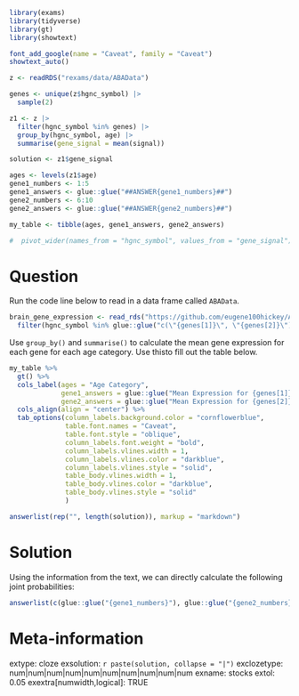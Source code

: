 ```r
library(exams)
library(tidyverse)
library(gt)
library(showtext)

font_add_google(name = "Caveat", family = "Caveat")
showtext_auto()

z <- readRDS("rexams/data/ABAData")

genes <- unique(z$hgnc_symbol) |> 
  sample(2)

z1 <- z |> 
  filter(hgnc_symbol %in% genes) |> 
  group_by(hgnc_symbol, age) |> 
  summarise(gene_signal = mean(signal))

solution <- z1$gene_signal

ages <- levels(z1$age)
gene1_numbers <- 1:5
gene1_answers <- glue::glue("##ANSWER{gene1_numbers}##")
gene2_numbers <- 6:10
gene2_answers <- glue::glue("##ANSWER{gene2_numbers}##")

my_table <- tibble(ages, gene1_answers, gene2_answers)

#  pivot_wider(names_from = "hgnc_symbol", values_from = "gene_signal")
```


Question
========
Run the code line below to read in a data frame called `ABAData`. 

```r
brain_gene_expression <- read_rds("https://github.com/eugene100hickey/ATU-2023/blob/main/rexams/data/ABAData?raw=true") |> 
  filter(hgnc_symbol %in% glue::glue("c(\"{genes[1]}\", \"{genes[2]}\")"))
```

Use `group_by()` and `summarise()` to calculate the mean gene expression for each gene for each age category. Use thisto fill out the table below.

```r
my_table %>% 
  gt() %>% 
  cols_label(ages = "Age Category",
             gene1_answers = glue::glue("Mean Expression for {genes[1]}"), 
             gene2_answers = glue::glue("Mean Expression for {genes[2]}")) %>% 
  cols_align(align = "center") %>% 
  tab_options(column_labels.background.color = "cornflowerblue", 
              table.font.names = "Caveat",
              table.font.style = "oblique",
              column_labels.font.weight = "bold",
              column_labels.vlines.width = 1,
              column_labels.vlines.color = "darkblue",
              column_labels.vlines.style = "solid",
              table_body.vlines.width = 1,
              table_body.vlines.color = "darkblue",
              table_body.vlines.style = "solid"
              )
```



```r
answerlist(rep("", length(solution)), markup = "markdown")
```


Solution
========

Using the information from the text, we can directly calculate the following joint probabilities:

```r
answerlist(c(glue::glue("{gene1_numbers}"), glue::glue("{gene2_numbers}")), markup = "markdown")
```


Meta-information
================
extype: cloze
exsolution: `r paste(solution, collapse = "|")`
exclozetype: num|num|num|num|num|num|num|num|num|num
exname: stocks
extol: 0.05
exextra[numwidth,logical]: TRUE
